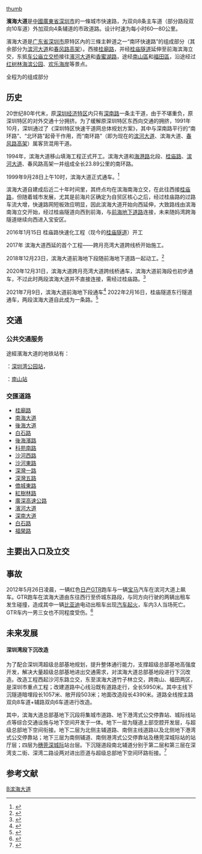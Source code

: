 {{About|位於中国[[广东省|广东省]][[深圳市|深圳市]]的“滨海大道”||滨海大道}}
{{Infobox China Road
|中文道路名称=滨海大道
|路牌类型=Shenzhen
|道路英文名=Binhai Blvd
|图片=File:Bin Hai Blvd Red.jpg
|图片说明=濱海大道紅樹林海濱公園段
|道路方向=WE
|道路属性=快速干道
|道路总长度=9.66
|车速限制=最低60千米/小时，最高80
|行车线数量=双向8车道（部分路段双向10车道）
|所在地区={{CHN}}[[广东省|广东省]][[深圳市|深圳市]]
|起点=[[竹子林立交|竹子林立交]]
|终点=滨海前海立交（接前海地下道路）
|道路命名日期=
|命名缘由=位于[[深圳湾|深圳湾]]畔
|道路旧名=
|道路动工日期=1993年—1994年
|通车日期=1999年9月28日
|路段主要建筑=
}}
[[image:Bin_Hai_Blvd.jpg|thumb]]

'''濱海大道'''是[[中國|中國]][[廣東省|廣東省]][[深圳市|深圳市]]的一條城市快速路，为双向8条主车道（部分路段双向10车道）外加双向4条辅道的市政道路。设计时速为每小时60—80公里。

濱海大道是[[广东省|广东省]][[深圳市|深圳市]]原特区內的三條主幹道之一“南环快速路”的组成部分（其余部分为[[滨河大道|滨河大道]]和[[春风路|春风路高架]]）。西接[[桂廟路|桂廟路]]，并经[[桂庙隧道|桂庙隧道]]延伸至前海滨海立交，东抵[[车公庙立交桥|车公庙立交桥]]接往[[濱河大道|濱河大道]]和[[香蜜湖路|香蜜湖路]]，途经[[南山区_(深圳市)|南山區]]和[[福田區|福田區]]，沿途经过[[红树林海滨公园|红树林海滨公园]]、[[欢乐海岸|欢乐海岸]]等景点。

全程为{{中国省道名|550|P=广东}}的组成部分

==历史==
20世纪80年代末，原[[深圳经济特区|深圳经济特区]]内只有[[深南路|深南路]]一条主干道，由于不堪重负，原深圳特区的对外交通十分拥挤。为了缓解原深圳特区东西向交通的拥挤，1991年10月，深圳通过了《深圳特区快速干道网总体规划方案》，其中与深南路平行的“南环路”、“北环路”起骨干作用，而“南环路”（即为现在的[[滨河大道|滨河大道]]、滨海大道、[[春风路|春风路高架]]）属客货混用干道。

1994年，滨海大道移山填海工程正式开工。滨海大道和[[海港路|海港路]]北段、[[桂庙路|桂庙路]]、[[滨河大道|滨河大道]]、春风路高架一并组成全长23.89公里的南环路。

1999年9月28日上午10时，滨海大道正式通车。<ref>{{Cite web |url=http://www.szjs.com.cn/htmls/201004/51070.html |title=深圳：30年道路扩张30倍 每一次延伸都点石成金 |accessdate=2015-02-28 |archive-date=2015-04-02 |archive-url=https://web.archive.org/web/20150402182309/http://www.szjs.com.cn/htmls/201004/51070.html |dead-url=no }}</ref>

滨海大道自建成后近二十年时间里，其终点均在滨海南海立交，在此往西接[[桂廟路|桂庙路]]，但随着城市发展，尤其是前海片区确定为自贸区核心之后，经过桂庙路的过路车流大增，快速路网短板效应明显，因此滨海大道开始向西延伸，大致路线由滨海南海立交开始，经过桂庙隧道向西到前海，与[[前海地下道路|前海地下道路]]连接，未来随妈湾跨海隧道继续向西进入宝安区。

2016年1月15日 桂庙路快速化工程（现今的[[桂庙隧道|桂庙隧道]]）开工

2017年 滨海大道西延的首个工程——跨月亮湾大道跨线桥开始施工。

2018年12月23日，滨海大道前海地下段随前海地下道路一起动工。<ref>{{Cite web|title=深圳前海：国内设计建设标准最高的地下通道明年竣工_临海大道|url=https://www.sohu.com/a/www.sohu.com/a/323058077_481845|access-date=2022-02-26|work=www.sohu.com|language=en}}</ref>

2020年12月31日，滨海大道跨月亮湾大道跨线桥通车，滨海大道前海段也初步通车，不过此时两段滨海大道并不直接连接，需经过桂庙路。<ref>{{Cite web|title=滨海大道跨月亮湾大道主线桥通车 前海未来20分钟可达福田|url=https://news.sina.com.cn/o/2021-01-07/doc-iiznezxt0965162.shtml|access-date=2022-02-26|date=2021-01-07|last=深圳晚报|work=news.sina.com.cn}}</ref>

2021年7月9日，滨海大道前海地下段通车<ref>{{Cite web|title=前海地下道路开通！实现前海—南山—龙华—龙岗快速畅行|url=https://m.thepaper.cn/baijiahao_13535869|access-date=2022-02-26|work=m.thepaper.cn}}</ref> 2022年2月16日，桂庙隧道东行隧道通车，两段滨海大道自此成为一条路。<ref>{{Cite web|title=百度安全验证|url=https://wappass.baidu.com/static/captcha/tuxing.html?ak=572be823e2f50ea759a616c060d6b9f1&backurl=https://mbd.baidu.com/newspage/data/landingsuper?third=baijiahao&baijiahao_id=1724965020540569308&c_source=duedge&timestamp=1645461104&signature=0d2c4ba27e682e4fea4a00a981f1976e|access-date=2022-02-26|work=wappass.baidu.com}}</ref>
==交通==
===公共交通服务=== 
途經濱海大道的地铁站有：

{{深圳地鐵|9|c}}：[[深圳湾公园站|深圳湾公园站]]，

{{深圳地鐵|11|c}}：[[南山站_(深圳)|南山站]]

===交匯道路===
*[[桂廟路|桂廟路]]
*[[南海大道_(深圳市)|南海大道]]
*[[後海大道|後海大道]]
*[[白石路|白石路]]
*[[後海濱路|後海濱路]]
*[[科苑南路|科苑南路]]
*[[沙河西路|沙河西路]]
*[[沙河東路|沙河東路]]
*[[深灣一路|深灣一路]]
*[[深灣五路|深灣五路]]
*[[僑城東路|僑城東路]]
*[[紅樹林路|紅樹林路]]
*[[廣深高速公路|廣深高速公路]]
*[[濱河大道|濱河大道]]
*[[深南大道|深南大道]]
*[[白石路|白石路]]
*[[福榮路|福榮路]]

==主要出入口及立交==

{{Start expwy exit box|place=1}}
{{Expwy exit item|place=[[深圳市|深圳市]][[南山区_(深圳市)|南山區]]|place rows=11|index=|type=EH|name=前海滨海立交|dist start=|road connection=[[前海地下道路|前海地下道路]]、临海大道|comment=经前海地下道路至[[南坪快速路|南坪快速路]]}}
{{Expwy exit item|index=|type=E|name=梦海大道跨线桥|dist start=|road connection=梦海大道、听海大道}}
{{Expwy exit item|index=|type=E|name=滨海月亮湾立交|dist start=|road connection=[[月亮灣大道|月亮湾大道]]、[[桂庙路|桂庙路]]|comment=月亮湾大道方向暂未开通|state=L}}
{{Expwy exit item|index=|type=U|name=[[桂庙隧道|桂庙隧道]]|dist start=|comment=东行由月亮湾立交入，滨海科苑立交出<br>西行由滨海南海立交入，月亮湾立交出（西行暂未开通）|state=L}}
{{Expwy exit item|index=|type=EH|name=滨海南海立交|dist start=|road connection={{中国县道名|256|[[南海大道_(深圳市)|南海大道]]}}、[[桂庙路|桂庙路]]}}
{{Expwy exit item|index=|type=E|name=滨海白石立交|dist start=|road connection=[[后海大道|后海大道]]、[[白石路|白石路]]|comment=[[騰訊濱海大廈|騰訊濱海大廈]]、[[深圳大学|深圳大学]]后海校区}}
{{Expwy exit item|index=|type=E|name=滨海海滨立交|dist start=|road connection=[[后海滨路|后海滨路]]|comment=}}
{{Expwy exit item|index=|type=E|name=滨海科苑立交|dist start=|road connection=[[科苑路|科苑南路]]|comment=[[深圳科技园|深圳科技园]]<br>[[深圳湾体育中心|深圳湾体育中心]]}}
{{Expwy exit item|index=|type=E|name=滨海沙河西立交|dist start=|road connection=[[沙河西路|沙河西路]]|comment=[[深港西部通道|深港西部通道]]}}
{{Expwy exit item|index=|type=E|name=滨海沙河东立交|dist start=|road connection=[[沙河东路|沙河东路]]、深湾一路|comment=[[深圳湾公园|深圳湾公园]]<br>[[欢乐海岸|欢乐海岸]]}}
{{Expwy exit item|index=|type=E|name=滨海深湾立交|dist start=|road connection=[[深湾五路|深湾五路]]|comment=从此以东双向10车道}}
{{Expwy exit item|place=[[深圳市|深圳市]][[福田區|福田區]]|place rows=3|index=|type=E|name=滨海侨城东立交|dist start=|road connection=[[侨城东路|侨城东路]]|comment=双向10车道<br>[[香港大学深圳医院|港大深圳医院]]}}
{{Expwy exit item|index=|type=E|name=红树林路出入口|dist start=|road connection=红树林路|comment=双向10车道<br>仅西向}}
{{Expwy exit item|index=|type=EH|name=竹子林立交|dist start=|road connection={{China Expwy Name|G4|[[广深高速公路|广深高速公路]]}}、{{中国省道名|550|P=广东|[[滨河大道|滨河大道]]}}、<br>[[深南大道|深南大道]]、[[白石路|白石路]]、[[福荣路|福荣路]]|comment=从此以西双向10车道}}
{{End expwy exit box|place=1}}

==事故==
2012年5月26日凌晨，一辆红色[[日产GTR|日产GTR]]跑车与一辆[[宝马|宝马]]汽车在滨河大道上飙车。GTR跑车在滨海大道由东往西行至侨城东路段，与同方向行驶的两辆出租车发生碰撞，造成其中一辆[[比亚迪|比亚迪]]电动出租车出现[[汽车起火|汽车起火]]，车内3人当场死亡。GTR车内一男三女也不同程度受伤。<ref>{{Cite web |url=http://news.sina.com.cn/c/2012-05-28/051224489728.shtml |title=深圳男子醉酒驾跑车飙车致3死4伤 |accessdate=2015-02-28 |archive-date=2015-04-02 |archive-url=https://web.archive.org/web/20150402125347/http://news.sina.com.cn/c/2012-05-28/051224489728.shtml |dead-url=no }}</ref>

{{seealso|深圳5.26车祸}}

== 未来发展 ==

==== 深圳湾段下沉改造 ====
为了配合深圳湾超级总部基地规划，提升整体通行能力，支撑超级总部基地高强度开发，解决大量超级总部基地进出交通需求，对滨海大道总部基地段进行下沉改造。改造工程西起沙河东路立交，东至滨海大道竹子林立交，跨南山、福田两区，是深圳市重点工程；改建道路中心线沿既有道路走行，全长5950米。其中主线下沉隧道暗埋段长1057米、敞开段503米；地面改造段长4390米。道路全线按主路双向8车道+辅路双向6车道进行改造。

其中，滨海大道总部基地下沉段将集城市道路、地下港湾式公交停靠站、城际线站点等综合交通设施与地下空间开发于一体。地下一层为隧道上部空腔开发层，与超级总部地下空间衔接。地下二层为北侧主辅道路、南侧主线道路以及北侧地下港湾式公交停靠站；地下三层为南侧辅道、南侧港湾式公交停靠站及穗莞深城际站的站厅层；四层为[[穗深城际铁路|穗莞深城际]]站台层。下沉隧道段南北辅道分别于第二层和第三层在深湾支二街、深湾二路设两对进出匝道与超级总部地下空间环路衔接。<ref>{{Cite web|title=深圳滨海大道总部基地段将释放10万平方米公共空间|url=http://sz.people.com.cn/n2/2021/0304/c202846-34604116.html|access-date=2022-02-26|work=sz.people.com.cn}}</ref>

==参考文献==
{{Reflist}}
{{深圳市主要道路}}
{{深圳}}
[[Category:深圳道路|B滨海大道]]
